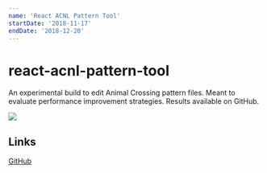 ```yaml
---
name: 'React ACNL Pattern Tool'
startDate: '2018-11-17'
endDate: '2018-12-20'
---
```


# react-acnl-pattern-tool

An experimental build to edit Animal Crossing pattern files. Meant to evaluate
performance improvement strategies. Results available on GitHub.

<img
  src="./../.vuepress/assets/media/projects/staged/react-acnl-pattern-tool.png"
/>

## Links

[GitHub](https://github.com/DamSenViet/react-acnl-pattern-tool)
